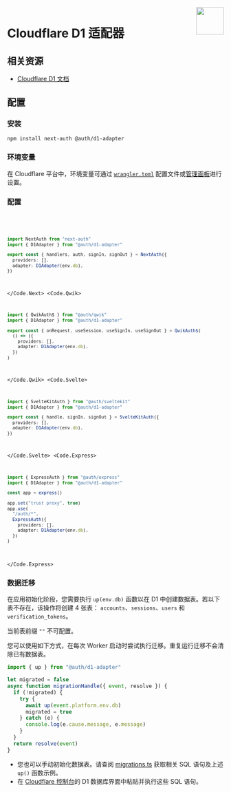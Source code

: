 
<img align="right" src="/img/adapters/d1.svg" width="64" height="64" />

# Cloudflare D1 适配器

## 相关资源

- [Cloudflare D1 文档](https://developers.cloudflare.com/d1/)

## 配置

### 安装

```bash npm2yarn
npm install next-auth @auth/d1-adapter
```

### 环境变量

在 Cloudflare 平台中，环境变量可通过 [`wrangler.toml`](https://developers.cloudflare.com/workers/wrangler/configuration/#environment-variables) 配置文件或[管理面板](https://dash.cloudflare.com/?to=/:account/pages/view/:pages-project/settings/environment-variables)进行设置。

### 配置

<Code>
<Code.Next>

```ts filename="./auth.ts"
import NextAuth from "next-auth"
import { D1Adapter } from "@auth/d1-adapter"

export const { handlers, auth, signIn, signOut } = NextAuth({
  providers: [],
  adapter: D1Adapter(env.db),
})
```

</Code.Next>
<Code.Qwik>

```ts filename="/src/routes/plugin@auth.ts"
import { QwikAuth$ } from "@auth/qwik"
import { D1Adapter } from "@auth/d1-adapter"

export const { onRequest, useSession, useSignIn, useSignOut } = QwikAuth$(
  () => ({
    providers: [],
    adapter: D1Adapter(env.db),
  })
)
```

</Code.Qwik>
<Code.Svelte>

```ts filename="./src/auth.ts"
import { SvelteKitAuth } from "@auth/sveltekit"
import { D1Adapter } from "@auth/d1-adapter"

export const { handle, signIn, signOut } = SvelteKitAuth({
  providers: [],
  adapter: D1Adapter(env.db),
})
```

</Code.Svelte>
<Code.Express>

```ts filename="./src/routes/auth.route.ts"
import { ExpressAuth } from "@auth/express"
import { D1Adapter } from "@auth/d1-adapter"

const app = express()

app.set("trust proxy", true)
app.use(
  "/auth/*",
  ExpressAuth({
    providers: [],
    adapter: D1Adapter(env.db),
  })
)
```

</Code.Express>
</Code>

### 数据迁移

在应用初始化阶段，您需要执行 `up(env.db)` 函数以在 D1 中创建数据表。若以下表不存在，该操作将创建 4 张表：
`accounts`、`sessions`、`users` 和 `verification_tokens`。

当前表前缀 `""` 不可配置。

您可以使用如下方式，在每次 Worker 启动时尝试执行迁移。重复运行迁移不会清除已有数据表。

```javascript
import { up } from "@auth/d1-adapter"

let migrated = false
async function migrationHandle({ event, resolve }) {
  if (!migrated) {
    try {
      await up(event.platform.env.db)
      migrated = true
    } catch (e) {
      console.log(e.cause.message, e.message)
    }
  }
  return resolve(event)
}
```

- 您也可以手动初始化数据表。请查阅 [migrations.ts](https://github.com/nextauthjs/next-auth/blob/main/packages/adapter-d1/src/migrations.ts) 获取相关 SQL 语句及上述 `up()` 函数示例。
- 在 [Cloudflare 控制台](https://dash.cloudflare.com/?to=/:account/workers/d1)的 D1 数据库界面中粘贴并执行这些 SQL 语句。
